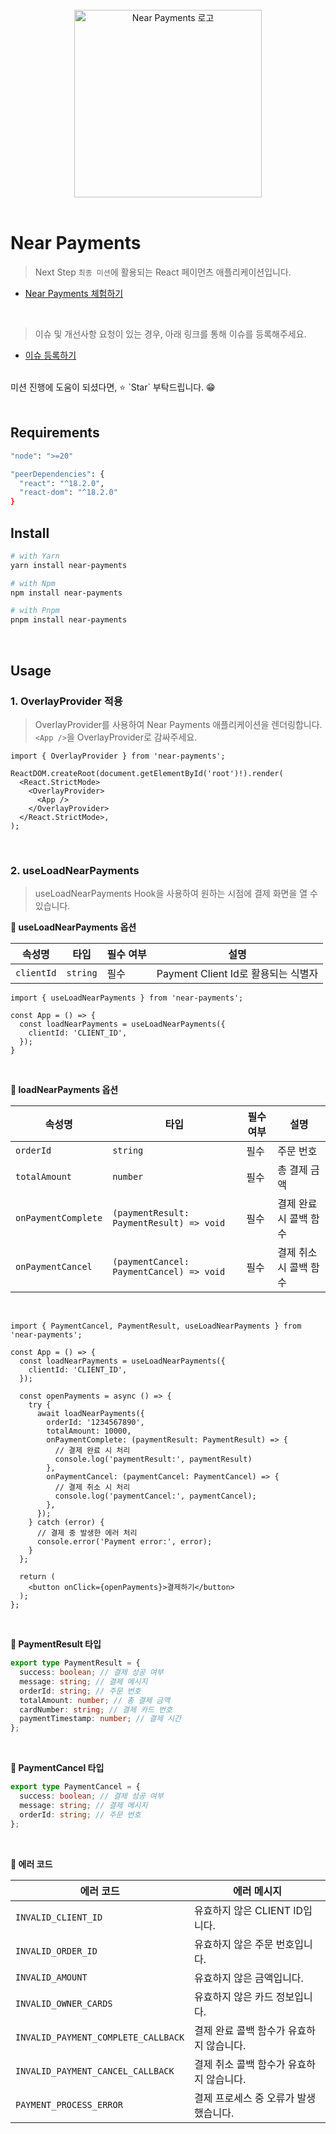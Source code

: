 <br />

<div align="center">
  <img src="https://github.com/bytrustu/near-payments/assets/39726717/32bf7adc-c7d6-486d-a2d8-c3896100519e" width="300px" alt="Near Payments 로고" />
</div>

<br />

# Near Payments
> Next Step `최종 미션`에 활용되는 React 페이먼츠 애플리케이션입니다.
- [Near Payments 체험하기](https://near-payments.vercel.app/)

<br />

> 이슈 및 개선사항 요청이 있는 경우, 아래 링크를 통해 이슈를 등록해주세요.
- [이슈 등록하기](https://github.com/bytrustu/near-payments/issues)

<br />
미션 진행에 도움이 되셨다면, ⭐️ `Star` 부탁드립니다. 😁

<br />
<br />

## Requirements
```bash
"node": ">=20"
```
```bash
"peerDependencies": {
  "react": "^18.2.0",
  "react-dom": "^18.2.0"
}
```


## Install
```bash
# with Yarn
yarn install near-payments

# with Npm
npm install near-payments

# with Pnpm
pnpm install near-payments
```

<br />

## Usage

### 1. OverlayProvider 적용

> OverlayProvider를 사용하여 Near Payments 애플리케이션을 렌더링합니다.  `<App />`을 OverlayProvider로 감싸주세요.

```tsx
import { OverlayProvider } from 'near-payments';

ReactDOM.createRoot(document.getElementById('root')!).render(
  <React.StrictMode>
    <OverlayProvider>
      <App />
    </OverlayProvider>
  </React.StrictMode>,
);
```

<br />

### 2. useLoadNearPayments

> useLoadNearPayments Hook을 사용하여 원하는 시점에 결제 화면을 열 수 있습니다.


<b>📗 useLoadNearPayments 옵션</b>

<table>
  <thead>
  <tr>
    <th>속성명</th>
    <th>타입</th>
    <th>필수 여부</th>
    <th>설명</th>
  </tr>
  </thead>
  <tbody>
  <tr>
    <td><code>clientId</code></td>
    <td><code>string</code></td>
    <td>필수</td>
    <td>Payment Client Id로 활용되는 식별자</td>
  </tr>
  </tbody>
</table>

```tsx
import { useLoadNearPayments } from 'near-payments';

const App = () => {
  const loadNearPayments = useLoadNearPayments({
    clientId: 'CLIENT_ID',
  });
}
```

<br />

<b>📗 loadNearPayments 옵션</b>

<table>
  <thead>
  <tr>
    <th>속성명</th>
    <th>타입</th>
    <th>필수 여부</th>
    <th>설명</th>
  </tr>
  </thead>
  <tbody>
  <tr>
    <td><code>orderId</code></td>
    <td><code>string</code></td>
    <td>필수</td>
    <td>주문 번호</td>
  </tr>
  <tr>
    <td><code>totalAmount</code></td>
    <td><code>number</code></td>
    <td>필수</td>
    <td>총 결제 금액</td>
  </tr>
  <tr>
    <td><code>onPaymentComplete</code></td>
    <td><code>(paymentResult: PaymentResult) => void</code></td>
    <td>필수</td>
    <td>결제 완료 시 콜백 함수</td>
  </tr>
  <tr>
    <td><code>onPaymentCancel</code></td>
    <td><code>(paymentCancel: PaymentCancel) => void</code></td>
    <td>필수</td>
    <td>결제 취소 시 콜백 함수</td>
  </tr>
  </tbody>
</table>

<br />

```tsx
import { PaymentCancel, PaymentResult, useLoadNearPayments } from 'near-payments';

const App = () => {
  const loadNearPayments = useLoadNearPayments({
    clientId: 'CLIENT_ID',
  });

  const openPayments = async () => {
    try {
      await loadNearPayments({
        orderId: '1234567890',
        totalAmount: 10000,
        onPaymentComplete: (paymentResult: PaymentResult) => {
          // 결제 완료 시 처리
          console.log('paymentResult:', paymentResult)
        },
        onPaymentCancel: (paymentCancel: PaymentCancel) => {
          // 결제 취소 시 처리
          console.log('paymentCancel:', paymentCancel);
        },
      });
    } catch (error) {
      // 결제 중 발생한 에러 처리
      console.error('Payment error:', error);
    }
  };

  return (
    <button onClick={openPayments}>결제하기</button>
  );
};
```

<br />

<b>📘 PaymentResult 타입</b>

```ts
export type PaymentResult = {
  success: boolean; // 결제 성공 여부
  message: string; // 결제 메시지
  orderId: string; // 주문 번호
  totalAmount: number; // 총 결제 금액
  cardNumber: string; // 결제 카드 번호
  paymentTimestamp: number; // 결제 시간
};
```

<br />

<b>📘 PaymentCancel 타입</b>

```ts
export type PaymentCancel = {
  success: boolean; // 결제 성공 여부
  message: string; // 결제 메시지
  orderId: string; // 주문 번호
};
```

<br />

<b>🔴 에러 코드</b>

<table>
  <thead>
  <tr>
    <th>에러 코드</th>
    <th>에러 메시지</th>
  </tr>
  </thead>
  <tbody>
  <tr>
    <td><code>INVALID_CLIENT_ID</code></td>
    <td>유효하지 않은 CLIENT ID입니다.</td>
  </tr>
  <tr>
    <td><code>INVALID_ORDER_ID</code></td>
    <td>유효하지 않은 주문 번호입니다.</td>
  </tr>
  <tr>
    <td><code>INVALID_AMOUNT</code></td>
    <td>유효하지 않은 금액입니다.</td>
  </tr>
  <tr>
    <td><code>INVALID_OWNER_CARDS</code></td>
    <td>유효하지 않은 카드 정보입니다.</td>
  </tr>
  <tr>
    <td><code>INVALID_PAYMENT_COMPLETE_CALLBACK</code></td>
    <td>결제 완료 콜백 함수가 유효하지 않습니다.</td>
  </tr>
  <tr>
    <td><code>INVALID_PAYMENT_CANCEL_CALLBACK</code></td>
    <td>결제 취소 콜백 함수가 유효하지 않습니다.</td>
  </tr>
  <tr>
    <td><code>PAYMENT_PROCESS_ERROR</code></td>
    <td>결제 프로세스 중 오류가 발생했습니다.</td>
  </tr>
  </tbody>
</table>
